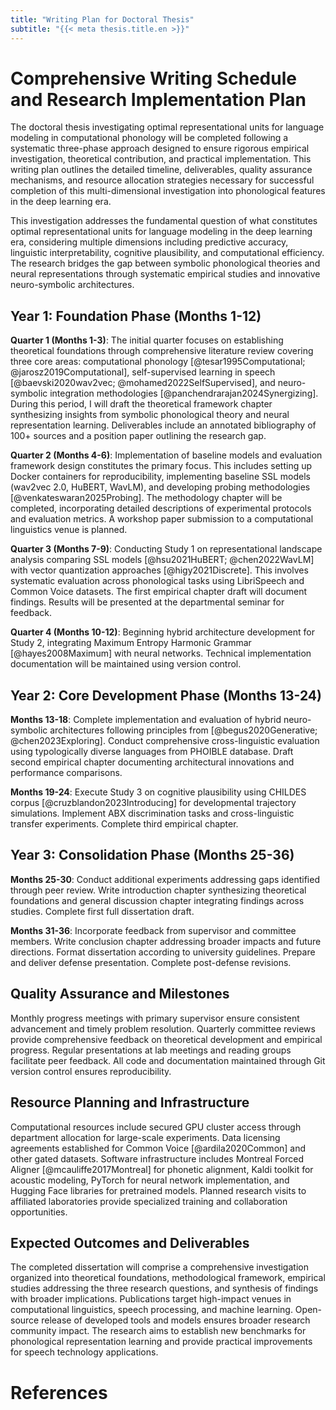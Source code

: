 ```yaml
---
title: "Writing Plan for Doctoral Thesis"
subtitle: "{{< meta thesis.title.en >}}"
---
```


# Comprehensive Writing Schedule and Research Implementation Plan

The doctoral thesis investigating optimal representational units for language modeling in computational phonology will be completed following a systematic three-phase approach designed to ensure rigorous empirical investigation, theoretical contribution, and practical implementation. This writing plan outlines the detailed timeline, deliverables, quality assurance mechanisms, and resource allocation strategies necessary for successful completion of this multi-dimensional investigation into phonological features in the deep learning era.

This investigation addresses the fundamental question of what constitutes optimal representational units for language modeling in the deep learning era, considering multiple dimensions including predictive accuracy, linguistic interpretability, cognitive plausibility, and computational efficiency. The research bridges the gap between symbolic phonological theories and neural representations through systematic empirical studies and innovative neuro-symbolic architectures.

## Year 1: Foundation Phase (Months 1-12)

**Quarter 1 (Months 1-3)**: The initial quarter focuses on establishing theoretical foundations through comprehensive literature review covering three core areas: computational phonology [@tesar1995Computational; @jarosz2019Computational], self-supervised learning in speech [@baevski2020wav2vec; @mohamed2022SelfSupervised], and neuro-symbolic integration methodologies [@panchendrarajan2024Synergizing]. During this period, I will draft the theoretical framework chapter synthesizing insights from symbolic phonological theory and neural representation learning. Deliverables include an annotated bibliography of 100+ sources and a position paper outlining the research gap.

**Quarter 2 (Months 4-6)**: Implementation of baseline models and evaluation framework design constitutes the primary focus. This includes setting up Docker containers for reproducibility, implementing baseline SSL models (wav2vec 2.0, HuBERT, WavLM), and developing probing methodologies [@venkateswaran2025Probing]. The methodology chapter will be completed, incorporating detailed descriptions of experimental protocols and evaluation metrics. A workshop paper submission to a computational linguistics venue is planned.

**Quarter 3 (Months 7-9)**: Conducting Study 1 on representational landscape analysis comparing SSL models [@hsu2021HuBERT; @chen2022WavLM] with vector quantization approaches [@higy2021Discrete]. This involves systematic evaluation across phonological tasks using LibriSpeech and Common Voice datasets. The first empirical chapter draft will document findings. Results will be presented at the departmental seminar for feedback.

**Quarter 4 (Months 10-12)**: Beginning hybrid architecture development for Study 2, integrating Maximum Entropy Harmonic Grammar [@hayes2008Maximum] with neural networks. Technical implementation documentation will be maintained using version control. <!-- Conference submission preparation for ACL or INTERSPEECH is scheduled. -->

## Year 2: Core Development Phase (Months 13-24)

**Months 13-18**: Complete implementation and evaluation of hybrid neuro-symbolic architectures following principles from [@begus2020Generative; @chen2023Exploring]. Conduct comprehensive cross-linguistic evaluation using typologically diverse languages from PHOIBLE database. Draft second empirical chapter documenting architectural innovations and performance comparisons.

**Months 19-24**: Execute Study 3 on cognitive plausibility using CHILDES corpus [@cruzblandon2023Introducing] for developmental trajectory simulations. Implement ABX discrimination tasks and cross-linguistic transfer experiments. Complete third empirical chapter. <!-- Submit journal article to Computational Linguistics or TACL. -->

## Year 3: Consolidation Phase (Months 25-36)

**Months 25-30**: Conduct additional experiments addressing gaps identified through peer review. Write introduction chapter synthesizing theoretical foundations and general discussion chapter integrating findings across studies. Complete first full dissertation draft.

**Months 31-36**: Incorporate feedback from supervisor and committee members. Write conclusion chapter addressing broader impacts and future directions. Format dissertation according to university guidelines. Prepare and deliver defense presentation. Complete post-defense revisions.

## Quality Assurance and Milestones

Monthly progress meetings with primary supervisor ensure consistent advancement and timely problem resolution. Quarterly committee reviews provide comprehensive feedback on theoretical development and empirical progress. Regular presentations at lab meetings and reading groups facilitate peer feedback. All code and documentation maintained through Git version control ensures reproducibility. <!-- Target milestones include 2-3 conference papers (ACL, INTERSPEECH, NeurIPS) and 1 journal article during the thesis period. -->

## Resource Planning and Infrastructure

Computational resources include secured GPU cluster access through department allocation for large-scale experiments. Data licensing agreements established for Common Voice [@ardila2020Common] and other gated datasets. Software infrastructure includes Montreal Forced Aligner [@mcauliffe2017Montreal] for phonetic alignment, Kaldi toolkit for acoustic modeling, PyTorch for neural network implementation, and Hugging Face libraries for pretrained models. Planned research visits to affiliated laboratories provide specialized training and collaboration opportunities.

## Expected Outcomes and Deliverables

The completed dissertation will comprise a comprehensive investigation organized into theoretical foundations, methodological framework, empirical studies addressing the three research questions, and synthesis of findings with broader implications. Publications target high-impact venues in computational linguistics, speech processing, and machine learning. Open-source release of developed tools and models ensures broader research community impact. The research aims to establish new benchmarks for phonological representation learning and provide practical improvements for speech technology applications.

# References
